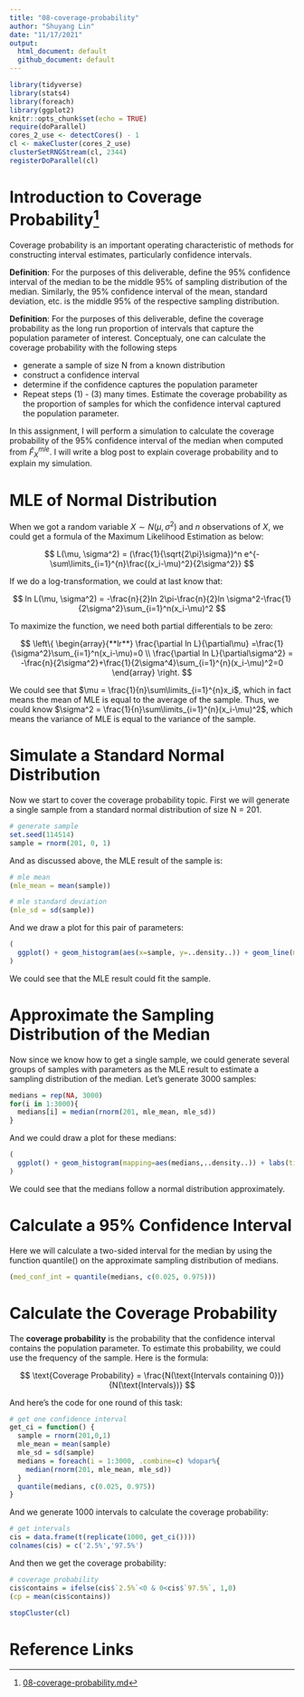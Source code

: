 ```yaml
---
title: "08-coverage-probability"
author: "Shuyang Lin"
date: "11/17/2021"
output: 
  html_document: default
  github_document: default
---
```


```r
library(tidyverse)
library(stats4)
library(foreach)
library(ggplot2)
knitr::opts_chunk$set(echo = TRUE)
require(doParallel)
cores_2_use <- detectCores() - 1
cl <- makeCluster(cores_2_use)
clusterSetRNGStream(cl, 2344)
registerDoParallel(cl)
```

# Introduction to Coverage Probability^[[08-coverage-probability.md](https://github.com/thomasgstewart/data-science-5620-fall-2021/blob/master/deliverables/08-coverage-probability.md)] 

Coverage probability is an important operating characteristic of methods for constructing interval estimates, particularly confidence intervals.

**Definition**: For the purposes of this deliverable, define the 95% confidence interval of the median to be the middle 95% of sampling distribution of the median. Similarly, the 95% confidence interval of the mean, standard deviation, etc. is the middle 95% of the respective sampling distribution.

**Definition**: For the purposes of this deliverable, define the coverage probability as the long run proportion of intervals that capture the population parameter of interest. Conceptualy, one can calculate the coverage probability with the following steps

+ generate a sample of size N from a known distribution
+ construct a confidence interval
+ determine if the confidence captures the population parameter
+ Repeat steps (1) - (3) many times. Estimate the coverage probability as the proportion of samples for which the confidence interval captured the population parameter.

In this assignment, I will perform a simulation to calculate the coverage probability of the 95% confidence interval of the median when computed from $\hat{F}_X^{mle}$. I will write a blog post to explain coverage probability and to explain my simulation.

# MLE of Normal Distribution

When we got a random variable $X \sim N(\mu, \sigma^2)$ and $n$ observations of $X$, we could get a formula of the Maximum Likelihood Estimation as below:

$$
L(\mu, \sigma^2) = (\frac{1}{\sqrt{2\pi}\sigma})^n e^{-\sum\limits_{i=1}^{n}\frac{(x_i-\mu)^2}{2\sigma^2}}
$$

If we do a log-transformation, we could at last know that:

$$
ln L(\mu, \sigma^2) = -\frac{n}{2}ln 2\pi-\frac{n}{2}ln \sigma^2-\frac{1}{2\sigma^2}\sum_{i=1}^n(x_i-\mu)^2
$$

To maximize the function, we need both partial differentials to be zero:

$$
\left\{
\begin{array}{**lr**}
\frac{\partial ln L}{\partial\mu} =\frac{1}{\sigma^2}\sum_{i=1}^n(x_i-\mu)=0 \\
\frac{\partial ln L}{\partial\sigma^2} = -\frac{n}{2\sigma^2}+\frac{1}{2\sigma^4}\sum_{i=1}^{n}(x_i-\mu)^2=0
\end{array}
\right.
$$

We could see that $\mu = \frac{1}{n}\sum\limits_{i=1}^{n}x_i$, which in fact means the mean of MLE is equal to the average of the sample. Thus, we could know $\sigma^2 = \frac{1}{n}\sum\limits_{i=1}^{n}(x_i-\mu)^2$, which means the variance of MLE is equal to the variance of the sample.

# Simulate a Standard Normal Distribution

Now we start to cover the coverage probability topic. First we will generate a single sample from a standard normal distribution of size N = 201.

```r
# generate sample
set.seed(114514)
sample = rnorm(201, 0, 1)
```

And as discussed above, the MLE result of the sample is:
```r
# mle mean
(mle_mean = mean(sample))

# mle standard deviation
(mle_sd = sd(sample))
```

And we draw a plot for this pair of parameters:
```r
(
  ggplot() + geom_histogram(aes(x=sample, y=..density..)) + geom_line(mapping=aes(x=seq(-5,5,0.01), y=dnorm(seq(-5,5,0.01),mle_mean,mle_sd))) + labs(title='MLE Distribution of the Sample', x='X', y='Density') + theme_classic()
)
```

We could see that the MLE result could fit the sample.

# Approximate the Sampling Distribution of the Median

Now since we know how to get a single sample, we could generate several groups of samples with parameters as the MLE result to estimate a sampling distribution of the median. Let's generate 3000 samples:

```r
medians = rep(NA, 3000)
for(i in 1:3000){
  medians[i] = median(rnorm(201, mle_mean, mle_sd))
}
```

And we could draw a plot for these medians:
```r
(
  ggplot() + geom_histogram(mapping=aes(medians,..density..)) + labs(title='Approximated Sampling Distribution of Medians', x='Median', y='Density') + theme_bw()
)
```

We could see that the medians follow a normal distribution approximately.

# Calculate a 95% Confidence Interval

Here we will calculate a two-sided interval for the median by using the function quantile() on the approximate sampling distribution of medians.
```r
(med_conf_int = quantile(medians, c(0.025, 0.975)))
```

# Calculate the Coverage Probability

The **coverage probability** is the probability that the confidence interval contains the population parameter. To estimate this probability, we could use the frequency of the sample. Here is the formula:

$$
\text{Coverage Probability} = \frac{N(\text{Intervals containing 0})}{N(\text{Intervals})}
$$

And here's the code for one round of this task:
```r
# get one confidence interval
get_ci = function() {
  sample = rnorm(201,0,1)
  mle_mean = mean(sample)
  mle_sd = sd(sample)
  medians = foreach(i = 1:3000, .combine=c) %dopar%{
    median(rnorm(201, mle_mean, mle_sd))
  }
  quantile(medians, c(0.025, 0.975))
}
```

And we generate 1000 intervals to calculate the coverage probability:
```r
# get intervals
cis = data.frame(t(replicate(1000, get_ci())))
colnames(cis) = c('2.5%','97.5%')
```

And then we get the coverage probability:
```r
# coverage probability
cis$contains = ifelse(cis$`2.5%`<0 & 0<cis$`97.5%`, 1,0)
(cp = mean(cis$contains))
```

```r
stopCluster(cl)
```

# Reference Links